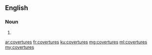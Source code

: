 ==English==

===Noun===
{{head|en|noun plural form}}

# {{plural of|coverture|lang=en}}

[[ar:covertures]]
[[fr:covertures]]
[[ku:covertures]]
[[mg:covertures]]
[[ml:covertures]]
[[my:covertures]]
